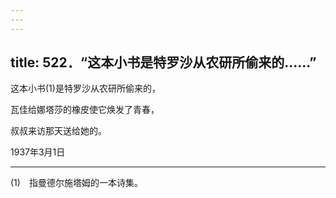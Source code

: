 ```yaml
---
---
---
```

title: 522．“这本小书是特罗沙从农研所偷来的……”
---




这本小书(1)是特罗沙从农研所偷来的，

瓦佳给娜塔莎的橡皮使它焕发了青春，

叔叔来访那天送给她的。

1937年3月1日



* * *



(1)　指曼德尔施塔姆的一本诗集。